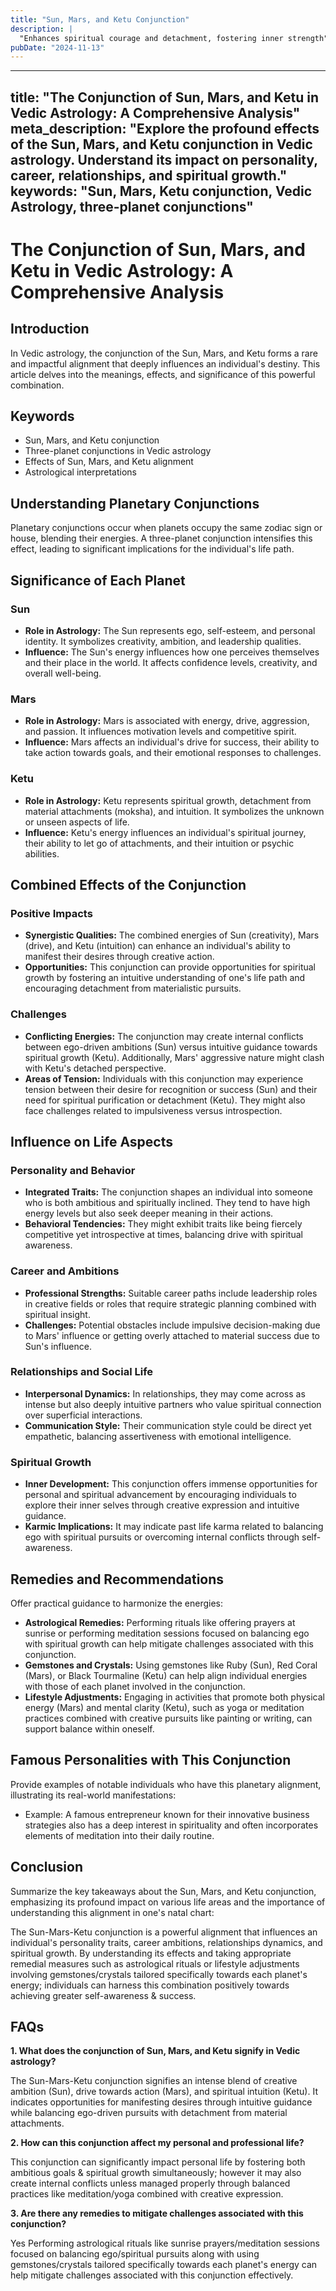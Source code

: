 ```yaml
---
title: "Sun, Mars, and Ketu Conjunction"
description: |
  "Enhances spiritual courage and detachment, fostering inner strength"
pubDate: "2024-11-13"
---
```


--- 
title: "The Conjunction of Sun, Mars, and Ketu in Vedic Astrology: A Comprehensive Analysis"
meta_description: "Explore the profound effects of the Sun, Mars, and Ketu conjunction in Vedic astrology. Understand its impact on personality, career, relationships, and spiritual growth."
keywords: "Sun, Mars, Ketu conjunction, Vedic Astrology, three-planet conjunctions"
---

# The Conjunction of Sun, Mars, and Ketu in Vedic Astrology: A Comprehensive Analysis

## Introduction

In Vedic astrology, the conjunction of the Sun, Mars, and Ketu forms a rare and impactful alignment that deeply influences an individual's destiny. This article delves into the meanings, effects, and significance of this powerful combination.

## Keywords

- Sun, Mars, and Ketu conjunction
- Three-planet conjunctions in Vedic astrology
- Effects of Sun, Mars, and Ketu alignment
- Astrological interpretations

## Understanding Planetary Conjunctions

Planetary conjunctions occur when planets occupy the same zodiac sign or house, blending their energies. A three-planet conjunction intensifies this effect, leading to significant implications for the individual's life path.

## Significance of Each Planet

### Sun

- **Role in Astrology:** The Sun represents ego, self-esteem, and personal identity. It symbolizes creativity, ambition, and leadership qualities.
- **Influence:** The Sun's energy influences how one perceives themselves and their place in the world. It affects confidence levels, creativity, and overall well-being.

### Mars

- **Role in Astrology:** Mars is associated with energy, drive, aggression, and passion. It influences motivation levels and competitive spirit.
- **Influence:** Mars affects an individual's drive for success, their ability to take action towards goals, and their emotional responses to challenges.

### Ketu

- **Role in Astrology:** Ketu represents spiritual growth, detachment from material attachments (moksha), and intuition. It symbolizes the unknown or unseen aspects of life.
- **Influence:** Ketu's energy influences an individual's spiritual journey, their ability to let go of attachments, and their intuition or psychic abilities.

## Combined Effects of the Conjunction

### Positive Impacts

- **Synergistic Qualities:** The combined energies of Sun (creativity), Mars (drive), and Ketu (intuition) can enhance an individual's ability to manifest their desires through creative action.
- **Opportunities:** This conjunction can provide opportunities for spiritual growth by fostering an intuitive understanding of one's life path and encouraging detachment from materialistic pursuits.

### Challenges

- **Conflicting Energies:** The conjunction may create internal conflicts between ego-driven ambitions (Sun) versus intuitive guidance towards spiritual growth (Ketu). Additionally, Mars' aggressive nature might clash with Ketu's detached perspective.
- **Areas of Tension:** Individuals with this conjunction may experience tension between their desire for recognition or success (Sun) and their need for spiritual purification or detachment (Ketu). They might also face challenges related to impulsiveness versus introspection.

## Influence on Life Aspects

### Personality and Behavior

- **Integrated Traits:** The conjunction shapes an individual into someone who is both ambitious and spiritually inclined. They tend to have high energy levels but also seek deeper meaning in their actions.
- **Behavioral Tendencies:** They might exhibit traits like being fiercely competitive yet introspective at times, balancing drive with spiritual awareness.

### Career and Ambitions

- **Professional Strengths:** Suitable career paths include leadership roles in creative fields or roles that require strategic planning combined with spiritual insight.
- **Challenges:** Potential obstacles include impulsive decision-making due to Mars' influence or getting overly attached to material success due to Sun's influence.

### Relationships and Social Life

- **Interpersonal Dynamics:** In relationships, they may come across as intense but also deeply intuitive partners who value spiritual connection over superficial interactions.
- **Communication Style:** Their communication style could be direct yet empathetic, balancing assertiveness with emotional intelligence.

### Spiritual Growth

- **Inner Development:** This conjunction offers immense opportunities for personal and spiritual advancement by encouraging individuals to explore their inner selves through creative expression and intuitive guidance.
- **Karmic Implications:** It may indicate past life karma related to balancing ego with spiritual pursuits or overcoming internal conflicts through self-awareness.

## Remedies and Recommendations

Offer practical guidance to harmonize the energies:

- **Astrological Remedies:** Performing rituals like offering prayers at sunrise or performing meditation sessions focused on balancing ego with spiritual growth can help mitigate challenges associated with this conjunction.
- **Gemstones and Crystals:** Using gemstones like Ruby (Sun), Red Coral (Mars), or Black Tourmaline (Ketu) can help align individual energies with those of each planet involved in the conjunction.
- **Lifestyle Adjustments:** Engaging in activities that promote both physical energy (Mars) and mental clarity (Ketu), such as yoga or meditation practices combined with creative pursuits like painting or writing, can support balance within oneself.

## Famous Personalities with This Conjunction

Provide examples of notable individuals who have this planetary alignment, illustrating its real-world manifestations:

* Example: A famous entrepreneur known for their innovative business strategies also has a deep interest in spirituality and often incorporates elements of meditation into their daily routine.

## Conclusion

Summarize the key takeaways about the Sun, Mars, and Ketu conjunction, emphasizing its profound impact on various life areas and the importance of understanding this alignment in one's natal chart:

The Sun-Mars-Ketu conjunction is a powerful alignment that influences an individual's personality traits, career ambitions, relationships dynamics, and spiritual growth. By understanding its effects and taking appropriate remedial measures such as astrological rituals or lifestyle adjustments involving gemstones/crystals tailored specifically towards each planet's energy; individuals can harness this combination positively towards achieving greater self-awareness & success.

## FAQs

**1. What does the conjunction of Sun, Mars, and Ketu signify in Vedic astrology?**

The Sun-Mars-Ketu conjunction signifies an intense blend of creative ambition (Sun), drive towards action (Mars), and spiritual intuition (Ketu). It indicates opportunities for manifesting desires through intuitive guidance while balancing ego-driven pursuits with detachment from material attachments.

**2. How can this conjunction affect my personal and professional life?**

This conjunction can significantly impact personal life by fostering both ambitious goals & spiritual growth simultaneously; however it may also create internal conflicts unless managed properly through balanced practices like meditation/yoga combined with creative expression.

**3. Are there any remedies to mitigate challenges associated with this conjunction?**

Yes Performing astrological rituals like sunrise prayers/meditation sessions focused on balancing ego/spiritual pursuits along with using gemstones/crystals tailored specifically towards each planet's energy can help mitigate challenges associated with this conjunction effectively.


